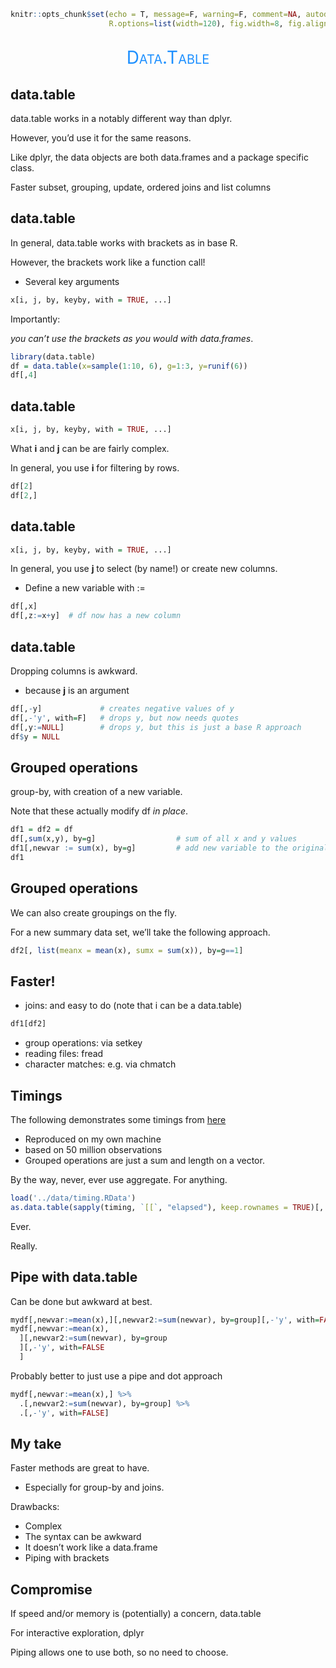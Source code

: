 ```r
knitr::opts_chunk$set(echo = T, message=F, warning=F, comment=NA, autodep=T, eval=FALSE, cache=FALSE,
                      R.options=list(width=120), fig.width=8, fig.align = 'center')
```


## 

<div style="text-align:center;font-variant:small-caps; font-size:200%; color:#1e90ff">Data.Table</div>

## data.table

<span class="pack">data.table</span> works in a notably different way than <span class="pack">dplyr</span>.

However, you'd use it for the same reasons.

Like <span class="pack">dplyr</span>, the data objects are both <span class="objclass">data.frames</span> and a package specific class.

Faster subset, grouping, update, ordered joins and list columns


## data.table

In general, <span class="pack">data.table</span> works with brackets as in base R.

However, the brackets work like a function call!

- Several key arguments

```r
x[i, j, by, keyby, with = TRUE, ...]
```


Importantly: 

*you can't use the brackets as you would with data.frames*.

```r
library(data.table)
df = data.table(x=sample(1:10, 6), g=1:3, y=runif(6))
df[,4]
```

## data.table

```r
x[i, j, by, keyby, with = TRUE, ...]
```

What **i** and **j** can be are fairly complex. 

In general, you use **i** for filtering by rows.

 
```r
df[2]
df[2,]
```


## data.table

```r
x[i, j, by, keyby, with = TRUE, ...]
```

In general, you use **j** to select (by name!) or create new columns.

- Define a new variable with <span class="func">:=</span>

 
```r
df[,x]
df[,z:=x+y]  # df now has a new column
```


## data.table

Dropping columns is awkward.

- because **j** is an argument

```r
df[,-y]             # creates negative values of y
df[,-'y', with=F]   # drops y, but now needs quotes
df[,y:=NULL]        # drops y, but this is just a base R approach
df$y = NULL
```




## Grouped operations

group-by, with creation of a new variable.

Note that these actually modify df *in place*.
```r
df1 = df2 = df
df[,sum(x,y), by=g]                  # sum of all x and y values
df1[,newvar := sum(x), by=g]         # add new variable to the original data 
df1
```



## Grouped operations

We can also create groupings on the fly.

For a new summary data set, we'll take the following approach.

```r
df2[, list(meanx = mean(x), sumx = sum(x)), by=g==1]
```



## Faster!

- joins: and easy to do (note that i can be a data.table)

```r
df1[df2]
```

- group operations: via setkey
- reading files: fread
- character matches: e.g. via chmatch


## Timings

The following demonstrates some timings from [here](http://stackoverflow.com/questions/3505701/r-grouping-functions-sapply-vs-lapply-vs-apply-vs-tapply-vs-by-vs-aggrega/34167477#34167477)

- Reproduced on my own machine
- based on 50 million observations
- Grouped operations are just a sum and length on a vector. 


By the way, never, ever use aggregate. For anything.

```r
load('../data/timing.RData')
as.data.table(sapply(timing, `[[`, "elapsed"), keep.rownames = TRUE)[,.(fun = V1, elapsed = V2)][order(-elapsed)]
```

Ever.

Really.

## Pipe with data.table

Can be done but awkward at best.

```r
mydf[,newvar:=mean(x),][,newvar2:=sum(newvar), by=group][,-'y', with=FALSE]
mydf[,newvar:=mean(x), 
  ][,newvar2:=sum(newvar), by=group
  ][,-'y', with=FALSE
  ]
```

Probably better to just use a pipe and dot approach

```r
mydf[,newvar:=mean(x),] %>% 
  .[,newvar2:=sum(newvar), by=group] %>% 
  .[,-'y', with=FALSE]
```

## My take

Faster methods are great to have. 

  - Especially for group-by and joins.

Drawbacks:

- Complex
- The syntax can be awkward
- It doesn't work like a data.frame
- Piping with brackets




## Compromise

If speed and/or memory is (potentially) a concern, data.table

For interactive exploration, dplyr

Piping allows one to use both, so no need to choose.
